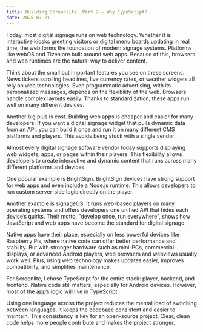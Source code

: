 ```yaml
---
title: Building Screenlite. Part 2 – Why TypeScript?
date: 2025-07-21
---
```

Today, most digital signage runs on web technology. Whether it is interactive kiosks greeting visitors or digital menu boards updating in real time, the web forms the foundation of modern signage systems. Platforms like webOS and Tizen are built around web apps. Because of this, browsers and web runtimes are the natural way to deliver content.

Think about the small but important features you see on these screens. News tickers scrolling headlines, live currency rates, or weather widgets all rely on web technologies. Even programmatic advertising, with its personalized messages, depends on the flexibility of the web. Browsers handle complex layouts easily. Thanks to standardization, these apps run well on many different devices.

Another big plus is cost. Building web apps is cheaper and easier for many developers. If you want a digital signage widget that pulls dynamic data from an API, you can build it once and run it on many different CMS platforms and players. This avoids being stuck with a single vendor.

Almost every digital signage software vendor today supports displaying web widgets, apps, or pages within their players. This flexibility allows developers to create interactive and dynamic content that runs across many different platforms and devices.

One popular example is BrightSign. BrightSign devices have strong support for web apps and even include a Node.js runtime. This allows developers to run custom server-side logic directly on the player.

Another example is signageOS. It runs web-based players on many operating systems and offers developers one unified API that hides each device’s quirks. Their motto, "develop once, run everywhere", shows how JavaScript and web apps have become the standard for digital signage.

Native apps have their place, especially on less powerful devices like Raspberry Pis, where native code can offer better performance and stability. But with stronger hardware such as mini-PCs, commercial displays, or advanced Android players, web browsers and webviews usually work well. Plus, using web technology makes updates easier, improves compatibility, and simplifies maintenance.

For Screenlite, I chose TypeScript for the entire stack: player, backend, and frontend. Native code still matters, especially for Android devices. However, most of the app’s logic will live in TypeScript.

Using one language across the project reduces the mental load of switching between languages. It keeps the codebase consistent and easier to maintain. This consistency is key for an open-source project. Clear, clean code helps more people contribute and makes the project stronger.
